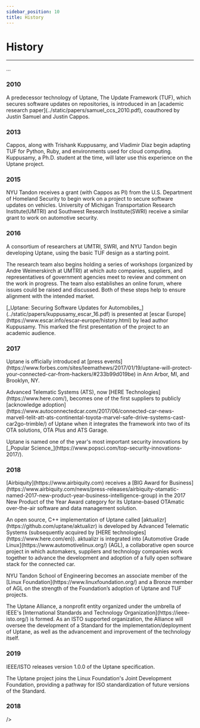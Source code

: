 ```yaml
---
sidebar_position: 10
title: History
---
```

# History

---

...

<VerticalTimeline>
  <VerticalTimelineElement
    className="vertical-timeline-element--work"
    contentStyle={{ background:'rgb(33, 150, 243)', color: '#fff' }}
    contentArrowStyle={{ borderRight: '7px solid  rgb(33, 150, 243)' }}
    date="2010"
  >
    <h3 className="vertical-timeline-element-title">2010</h3>
    <p>
      A predecessor technology of Uptane, The Update Framework (TUF), which
      secures software updates on repositories, is introduced in an
      [academic research paper](../static/papers/samuel_ccs_2010.pdf),
      coauthored by Justin Samuel and Justin Cappos.
    </p>
  </VerticalTimelineElement>
  <VerticalTimelineElement
    className="vertical-timeline-element--work"
    date="2013"
  >
    <h3 className="vertical-timeline-element-title">2013</h3>
    <p>
    Cappos, along with Trishank Kuppusamy, and Vladimir Diaz begin
    adapting TUF for Python, Ruby, and environments used for cloud
    computing. Kuppusamy, a Ph.D. student at the time, will later use
    this experience on the Uptane project.
    </p>
  </VerticalTimelineElement>
  <VerticalTimelineElement
    className="vertical-timeline-element--work"
    date="2015"
  >
    <h3 className="vertical-timeline-element-title">2015</h3>
    <p>
      NYU Tandon receives a grant (with Cappos as PI) from the U.S.
      Department of Homeland Security to begin work on a project to
      secure software updates on vehicles. University of Michigan
      Transportation Research Institute(UMTRI) and Southwest Research
      Institute(SWRI) receive a similar grant to work on automotive
      security.
    </p>
  </VerticalTimelineElement>
  <VerticalTimelineElement
    className="vertical-timeline-element--work"
    date="2016"
  >
    <h3 className="vertical-timeline-element-title">2016</h3>
    <p>
          A consortium of researchers at UMTRI, SWRI, and NYU Tandon
          begin developing Uptane, using the basic TUF design as a
          starting point.
    </p>
    <p>
        The research team also begins holding a series of workshops
        (organized by Andre Weimerskirch at UMTRI) at which auto companies,
         suppliers, and representatives of government agencies meet to
         review and comment on the work in progress. The team also
         establishes an online forum, where issues could be raised and
         discussed. Both of these steps help to ensure
         alignment with the intended market.
    </p>
    <p>
        [_Uptane: Securing Software Updates for Automobiles_](../static/papers/kuppusamy_escar_16.pdf)
        is presented at [escar Europe](https://www.escar.info/escar-europe/history.html)
        by lead author Kuppusamy. This marked the first presentation of the
        project to an academic audience.
    </p>
  </VerticalTimelineElement>
  <VerticalTimelineElement
    className="vertical-timeline-element--work"
    date="2017"
  >
    <h3 className="vertical-timeline-element-title">2017</h3>
    <p>
       Uptane is officially introduced at [press events](https://www.forbes.com/sites/leemathews/2017/01/19/uptane-will-protect-your-connected-car-from-hackers/#233b99d019be)
       in Ann Arbor, MI, and Brooklyn, NY.
    </p>
    <p>
        Advanced Telematic Systems (ATS), now [HERE Technologies](https://www.here.com/),
        becomes one of the first suppliers to publicly [acknowledge adoption](https://www.autoconnectedcar.com/2017/06/connected-car-news-marvell-telit-att-ats-continental-toyota-marvel-safe-drive-systems-cast-car2go-trimble/)
        of Uptane when it integrates the framework into two of its OTA
        solutions, OTA Plus and ATS Garage.
    </p>
    <p>
        Uptane is named one of the year's most important security innovations
        by [_Popular Science_](https://www.popsci.com/top-security-innovations-2017/).
    </p>
  </VerticalTimelineElement>
  <VerticalTimelineElement
    className="vertical-timeline-element--work"
    date="2018"
  >
    <h3 className="vertical-timeline-element-title">2018</h3>
    <p>
        [Airbiquity](https://www.airbiquity.com) receives a
        [BIG Award for Business](https://www.airbiquity.com/news/press-releases/airbiquity-otamatic-named-2017-new-product-year-business-intelligence-group)
        in the 2017 New Product of the Year Award category for its
        Uptane-based OTAmatic over-the-air software and data management
        solution.
    </p>
    <p>
        An open source, C++ implementation of Uptane called [aktualizr](https://github.com/uptane/aktualizr)
        is developed by Advanced Telematic Systems (subsequently acquired by
        [HERE technologies](https://www.here.com/en)). aktualizr
        is integrated into [Automotive Grade Linux](https://www.automotivelinux.org/) (AGL),
        a collaborative open source project in which
        automakers, suppliers and technology companies work together to
        advance the development and adoption of a fully open software stack
        for the connected car.
    </p>
    <p>
        NYU Tandon School of Engineering becomes an associate member
        of the [Linux Foundation](https://www.linuxfoundation.org/)
        and a Bronze member of AGL on the strength of the Foundation’s
        adoption of Uptane and TUF projects.
    </p>
    <p>
        The Uptane Alliance, a nonprofit entity organized under the umbrella of
        IEEE's [International Standards and Technology Organization](https://ieee-isto.org/)
        is formed. As an ISTO supported organization, the Alliance will
        oversee the development of a Standard for the implementation/deployment
        of Uptane, as well as the advancement and improvement of the
        technology itself.
    </p>
    <p></p>
  </VerticalTimelineElement>
  <VerticalTimelineElement
    className="vertical-timeline-element--work"
    date="2019"
  >
    <h3 className="vertical-timeline-element-title">2019</h3>
    <p>
      IEEE/ISTO releases version 1.0.0 of the Uptane specification.
    </p>
    <p>
        The Uptane project joins the Linux Foundation's Joint Development Foundation,
        providing a pathway for ISO standardization of future versions of the Standard.
    </p>
  </VerticalTimelineElement>
    <VerticalTimelineElement
    className="vertical-timeline-element--work"
    date="2018"
  >
    <h3 className="vertical-timeline-element-title">2018</h3>
    <p>
  <VerticalTimelineElement

  />
</VerticalTimeline>